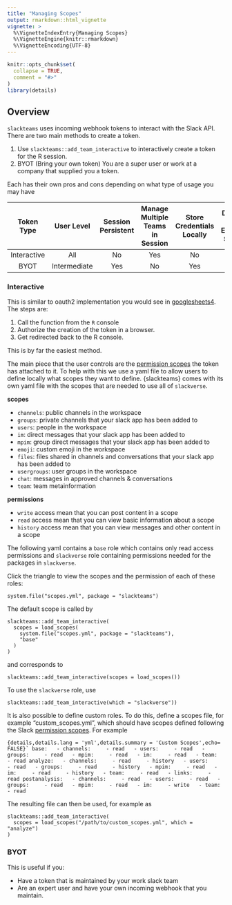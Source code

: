```yaml
---
title: "Managing Scopes"
output: rmarkdown::html_vignette
vignette: >
  %\VignetteIndexEntry{Managing Scopes}
  %\VignetteEngine{knitr::rmarkdown}
  %\VignetteEncoding{UTF-8}
---
```


```r
knitr::opts_chunk$set(
  collapse = TRUE,
  comment = "#>"
)
library(details)
```

## Overview

`slackteams` uses incoming webhook tokens to interact with the Slack API. There are two main methods to create a token.

1. Use `slackteams::add_team_interactive` to interactively create a token for the R session.
3. BYOT (Bring your own token) You are a super user or work at a company that supplied you a token. 

Each has their own pros and cons depending on what type of usage you may have

Token Type|User Level|Session Persistent|Manage Multiple Teams in Session|Store Credentials Locally|Depend on External Server
:--:|:--:|:--:|:--:|:--:|:--:
Interactive | All | No|Yes | No | No
BYOT  | Intermediate | Yes|No | Yes | No 

### Interactive

This is similar to oauth2 implementation you would see in [googlesheets4](https://github.com/tidyverse/googlesheets4). The steps are:

1. Call the function from the `R` console
2. Authorize the creation of the token in a browser.
3. Get redirected back to the R console.

This is by far the easiest method.

The main piece that the user controls are the [permission scopes](https://api.slack.com/scopes) the token has attached to it. To help with this we use a yaml file to allow users to define locally what scopes they want to define. {slackteams} comes with its own yaml file with the scopes that are needed to use all of `slackverse`.

**scopes**

  - `channels`:  public channels in the workspace
  - `groups`: private channels that your slack app has been added to
  - `users`: 	people in the workspace
  - `im`: direct messages that your slack app has been added to
  - `mpim`: group direct messages that your slack app has been added to
  - `emoji`: custom emoji in the workspace
  - `files`: files shared in channels and conversations that your slack app has been added to
  - `usergroups`: user groups in the workspace
  - `chat`: messages in approved channels & conversations
  - `team`: team metainformation

**permissions**

  - `write` access mean that you can post content in a scope
  - `read` access mean that you can view basic information about a scope
  - `history` access mean that you can view messages and other content in a scope

The following yaml contains a `base` role which contains only read access permissions and `slackverse` role containing permissions needed for the packages in `slackverse`. 

Click the triangle to view the scopes and the permission of each of these roles:

```details
system.file("scopes.yml", package = "slackteams")
```

The default scope is called by

```
slackteams::add_team_interactive(
  scopes = load_scopes(
    system.file("scopes.yml", package = "slackteams"),
    "base"
  )
)
```

and corresponds to

```
slackteams::add_team_interactive(scopes = load_scopes())
```

To use the `slackverse` role, use

```
slackteams::add_team_interactive(which = "slackverse"))
```

It is also possible to define custom roles. To do this, define a scopes file, for example "custom_scopes.yml", which should have scopes defined following the Slack [permission scopes](https://api.slack.com/scopes).
For example

```{details,details.lang = 'yml',details.summary = 'Custom Scopes',echo= FALSE}`
base:
  - channels:
    - read
  - users:
    - read
  - groups:
    - read
  - mpim:
    - read
  - im:
    - read
  - team:
    - read
analyze:
  - channels:
    - read
    - history
  - users:
    - read
  - groups:
    - read
    - history
  - mpim:
    - read
  - im:
    - read
    - history
  - team:
    - read
  - links:
    - read
postanalysis:
  - channels:
    - read
  - users:
    - read
  - groups:
    - read
  - mpim:
    - read
  - im:
    - write
  - team:
    - read
```
  
The resulting file can then be used, for example as 

```
slackteams::add_team_interactive(
  scopes = load_scopes("/path/to/custom_scopes.yml", which = "analyze")
)
```



### BYOT

This is useful if you:

  - Have a token that is maintained by your work slack team
  - Are an expert user and have your own incoming webhook that you maintain.
